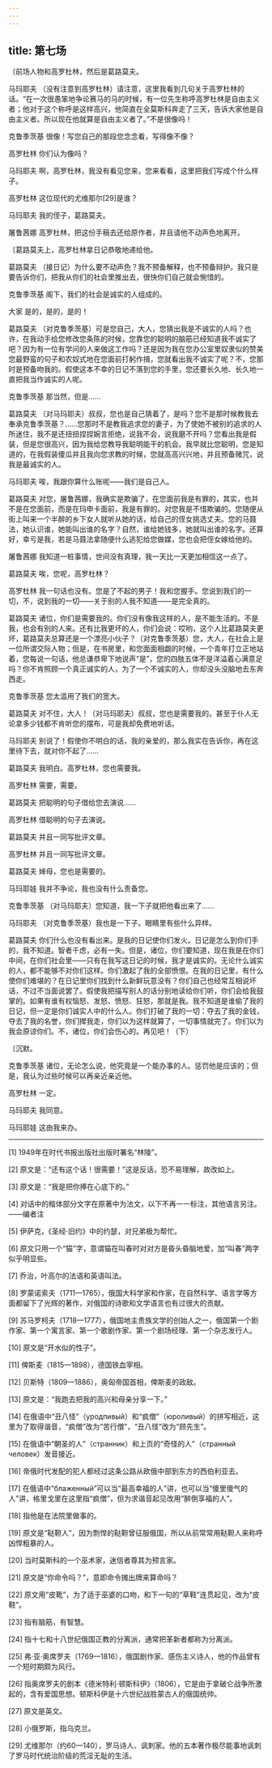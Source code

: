 ```yaml
---
---
---
```

title: 第七场
---




〔前场人物和高罗杜林，然后是葛路莫夫。





马玛耶夫 （没有注意到高罗杜林）请注意，这里我看到几句关于高罗杜林的话。“在一次很愚笨地争论赛马的马的时候，有一位先生称呼高罗杜林是自由主义者；他对于这个称呼是这样高兴，他简直在全莫斯科奔走了三天，告诉大家他是自由主义者。所以现在他就算是自由主义者了。”不是很像吗！

克鲁季茨基 很像！写您自己的那段您念念看，写得像不像？

高罗杜林 你们认为像吗？

马玛耶夫 啊，高罗杜林，我没有看见您来，您来看看，这里把我们写成个什么样子。

高罗杜林 这位现代的尤维那尔[29]是谁？

马玛耶夫 我的侄子，葛路莫夫。

屠鲁茜娜 高罗杜林，把这份手稿去还给原作者，并且请他不动声色地离开。

〔葛路莫夫上，高罗杜林拿日记恭敬地递给他。

葛路莫夫 （接日记）为什么要不动声色？我不预备解释，也不预备辩护。我只是要告诉你们，把我从你们的社会里推出去，很快你们自己就会惋惜的。

克鲁季茨基 阁下，我们的社会是诚实的人组成的。

大家 是的，是的，是的！

葛路莫夫 （对克鲁季茨基）可是您自己，大人，您猜出我是不诚实的人吗？也许，在我动手给您修改您条陈的时候，您靠您的聪明的脑筋已经知道我不诚实了吧？因为有一位有学问的人来做这工作吗？还是因为我在您办公室里奴隶似的赞美您最野蛮的句子和农奴式地在您面前打躬作揖，您就看出我不诚实了呢？不，您那时是预备吻我的。假使这本不幸的日记不落到您的手里，您还要长久地、长久地一直把我当作诚实的人呢。

克鲁季茨基 那当然，但是……

葛路莫夫 （对马玛耶夫）叔叔，您也是自己猜着了，是吗？您不是那时候教我去奉承克鲁季茨基？……您那时不是教我追求您的妻子，为了使她不被别的追求的人所迷住，我不是还扭扭捏捏婉言拒绝，说我不会，说我磨不开吗？您看出我是假装，但是您很高兴，因为我给您教导我聪明能干的机会。我早就比您聪明，您是知道的，在我假装傻瓜并且我向您求教的时候，您就高高兴兴地，并且预备赌咒，说我是最诚实的人。

马玛耶夫 唉，我跟你算什么账呢——我们是自己人。

葛路莫夫 对您，屠鲁茜娜，我确实是欺骗了，在您面前我是有罪的，其实，也并不是在您面前，而是在玛申卡面前，我是有罪的。对您我是不惜欺骗的。您随便从街上叫来一个半醉的乡下女人就听从她的话，给自己的侄女挑选丈夫。您的马聂法，她认识谁，她能叫出谁的名字？自然，谁给她钱多，她就叫出谁的名字。还算好，幸亏是我，若是马聂法拿随便什么逃犯给您做媒，您也会把侄女嫁给他的。

屠鲁茜娜 我知道一桩事情，世间没有真理，我一天比一天更加相信这一点了。

葛路莫夫 唉，您呢，高罗杜林？

高罗杜林 我一句话也没有。您是了不起的男子！我和您握手。您说到我们的一切，不，说到我的一切——关于别的人我不知道——是完全真的。

葛路莫夫 诸位，你们是需要我的。你们没有像我这样的人，是不能生活的。不是我，也会有别的人来。还有比我更坏的人，你们会说：哎哟，这个人比葛路莫夫更坏，葛路莫夫总算还是一个漂亮小伙子？（对克鲁季茨基）您，大人，在社会上是一位所谓交际人物；但是，在书房里，和您面面相觑的时候，一个青年打立正地站着，您每说一句话，他总谦恭卑下地说声“是”，您的四肢五体不是洋溢着心满意足吗？你不肯照顾一个真正诚实的人，为了一个不诚实的人，你却没头没脑地去东奔西走。

克鲁季茨基 您太滥用了我们的宽大。

葛路莫夫 对不住，大人！（对马玛耶夫）叔叔，您也是需要我的。甚至于仆人无论拿多少钱都不肯听您的摆布，可是我却免费地听话。

马玛耶夫 别说了！假使你不明白的话，我的亲爱的，那么我实在告诉你，再在这里待下去，就对你不起了……

葛路莫夫 我明白。高罗杜林，您也需要我。

高罗杜林 需要，需要。

葛路莫夫 把聪明的句子借给您去演说……

高罗杜林 借聪明的句子去演说。

葛路莫夫 并且一同写批评文章。

高罗杜林 并且一同写批评文章。

葛路莫夫 婶母，您也是需要的。

马玛耶娃 我并不争论，我也没有什么责备您。

克鲁季茨基 （对马玛耶夫）您知道，我一下子就把他看出来了……

马玛耶夫 （对克鲁季茨基）我也是一下子。眼睛里有些什么异样。

葛路莫夫 你们什么也没有看出来。是我的日记使你们发火。日记是怎么到你们手的，我不知道。智者千虑，必有一失。但是，诸位，你们要知道，现在我是在你们中间，在你们社会里——只有在我写这日记的时候，我才是诚实的。无论什么诚实的人，都不能够不对你们这样。你们激起了我的全部愤恨。在我的日记里，有什么使你们难堪的？在日记里你们找到什么新鲜玩意没有？你们自己也经常互相说坏话，不过不当面说罢了。假使我把描写别人的话分别地读给你们听，你们会给我鼓掌的。如果有谁有权恼怒、发怒、愤怒、狂怒，那就是我。我不知道是谁偷了我的日记，但一定是你们诚实人中的什么人。你们打破了我的一切：夺去了我的金钱，夺去了我的名誉，你们撵我走，你们以为这样就算了，一切事情就完了。你们以为我会原谅你们。不，诸位，你们会伤心的。再见吧！（下）

〔沉默。

克鲁季茨基 诸位，无论怎么说，他究竟是一个能办事的人。惩罚他是应该的；但是，我认为过些时候可以再亲近亲近他。

高罗杜林 一定。

马玛耶夫 我同意。

马玛耶娃 这由我来办。



* * *



[1] 1949年在时代书报出版社出版时署名“林陵”。

[2] 原文是：“还有这个话！很需要！”这是反话，恐不易理解，故改如上。

[3] 原文是：“我是把你捧在心底下的。”

[4] 对话中的楷体部分文字在原著中为法文，以下不再一一标注，其他语言另注。——编者注

[5] 伊萨克，《圣经·旧约》中的约瑟，对兄弟极为帮忙。

[6] 原文只用一个“猫”字，意谓猫在叫春时对对方是昏头昏脑地爱，加“叫春”两字似乎明显些。

[7] 乔治，叶高尔的法语和英语叫法。

[8] 罗蒙诺索夫（1711—1765），俄国大科学家和作家，在自然科学、语言学等方面都留下了光辉的著作，对俄国的诗歌和文学语言也有过很大的贡献。

[9] 苏马罗柯夫（1718—1777），俄国地主贵族文学的创始人之一，俄国第一个剧作家、第一个寓言家、第一个歌剧作家、第一个剧场经理、第一个杂志发行人。

[10] 原文是“开水似的性子”。

[11] 俾斯麦（1815—1898），德国铁血宰相。

[12] 贝斯特（1809—1886），奥匈帝国首相，俾斯麦的政敌。

[13] 原文是：“我跑去把我的高兴和母亲分享一下。”

[14] 在俄语中“丑八怪”（уродпивый）和“疯僧”（юроливый）的拼写相近，这里为了取得谐音，“疯僧”改为“苦行僧”，“丑八怪”改为“顾先生”。

[15] 在俄语中“朝圣的人”（странник）和上页的“奇怪的人”（странный человек）发音接近。

[16] 帝俄时代发配的犯人都经过这条公路从欧俄中部到东方的西伯利亚去。

[17] 在俄语中“блаженный”可以当“最高幸福的人”讲，也可以当“傻里傻气的人”讲，格里戈里在这里指“疯僧”，但为求谐音起见改用“醉倒享福的人”。

[18] 指他是在法院里做事的。

[19] 原文是“鞑靼人”，因为剽悍的鞑靼曾征服俄国，所以从前常常用鞑靼人来称呼凶悍粗暴的人。

[20] 当时莫斯科的一个巫术家，迷信者尊其为预言家。

[21] 原文是“你命令吗？”，意即命令摊出牌来算命吗？

[22] 原文用“皮靴”，为了适于巫婆的口吻，和下一句的“草鞋”连贯起见，改为“皮鞋”。

[23] 指有脑筋，有智慧。

[24] 指十七和十八世纪俄国正教的分离派，通常把革新者都称为分离派。

[25] 弗·亚·奥席罗夫（1769—1816），俄国剧作家、感伤主义诗人，他的作品曾有一个短时期颇为风行。

[26] 指奥席罗夫的剧本《德米特利·顿斯科伊》（1806），它是由于拿破仑战争所激起的，含有爱国思想。顿斯科伊是十六世纪战胜蒙古人的俄国统帅。

[27] 原文是英文。

[28] 小俄罗斯，指乌克兰。

[29] 尤维那尔（约60—140），罗马诗人、讽刺家。他的五本著作极尽能事地讽刺了罗马时代统治阶级的荒淫无耻的生活。